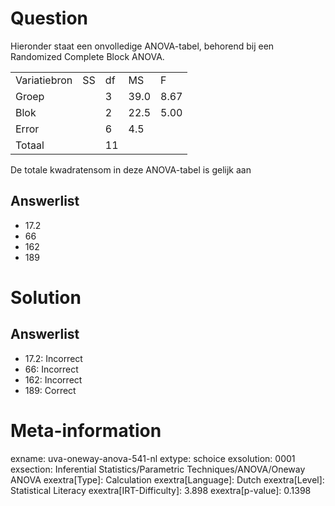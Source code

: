 Question
========

Hieronder staat een onvolledige ANOVA-tabel, behorend bij een Randomized
Complete Block ANOVA.

  -------------- ---- ---- ------ ------
  Variatiebron   SS   df   MS     F
  Groep               3    39.0   8.67
  Blok                2    22.5   5.00
  Error               6    4.5    
  Totaal              11          
  -------------- ---- ---- ------ ------

De totale kwadratensom in deze ANOVA-tabel is gelijk aan

Answerlist
----------

* 17.2
* 66
* 162
* 189

Solution
========

Answerlist
----------

* 17.2: Incorrect
* 66: Incorrect
* 162: Incorrect
* 189: Correct

Meta-information
================
exname: uva-oneway-anova-541-nl
extype: schoice
exsolution: 0001
exsection: Inferential Statistics/Parametric Techniques/ANOVA/Oneway ANOVA
exextra[Type]: Calculation
exextra[Language]: Dutch
exextra[Level]: Statistical Literacy
exextra[IRT-Difficulty]: 3.898
exextra[p-value]: 0.1398
